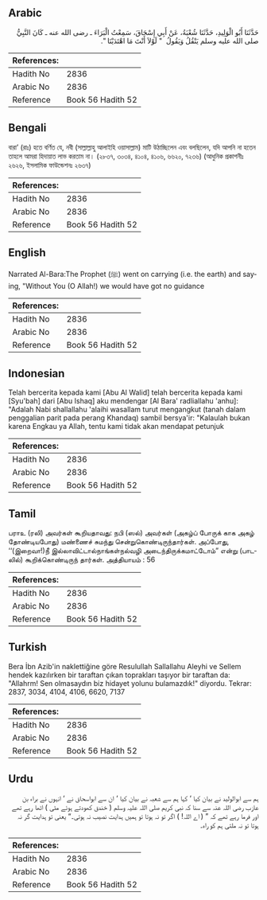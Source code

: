 ## Arabic


<div dir="rtl" lang="ar" style={{fontSize:'larger',backgroundColor:'#f8f9fa',padding:20}}>
حَدَّثَنَا أَبُو الْوَلِيدِ، حَدَّثَنَا شُعْبَةُ، عَنْ أَبِي إِسْحَاقَ، سَمِعْتُ الْبَرَاءَ ـ رضى الله عنه ـ كَانَ النَّبِيُّ صلى الله عليه وسلم يَنْقُلُ وَيَقُولُ ‏ "‏ لَوْلاَ أَنْتَ مَا اهْتَدَيْنَا ‏"‏‏.‏
</div>
<div style={{backgroundColor:'#f8f9fa',padding:20, marginBottom: 10}}><table> <thead> <tr> <th>References:</th> <th></th> </tr> </thead> <tbody><tr><td>Hadith No</td><td>2836</td></tr><tr><td>Arabic No</td><td>2836</td></tr><tr><td>Reference</td><td>Book 56 Hadith 52</td></tr></tbody></table></div>

## Bengali


<div dir="ltr" lang="bn" style={{fontSize:'larger',backgroundColor:'#f8f9fa',padding:20}}>
বারা’ (রাঃ) হতে বর্ণিত যে, নবী (সাল্লাল্লাহু আলাইহি ওয়াসাল্লাম) মাটি উঠাচ্ছিলেন এবং বলছিলেন, যদি আপনি না হতেন তাহলে আমরা হিদায়াত লাভ করতাম না। (২৮৩৭, ৩০৩৪, ৪১০৪, ৪১০৬, ৬৬২০, ৭২৩৬) (আধুনিক প্রকাশনীঃ ২৬২৬, ইসলামিক ফাউন্ডেশনঃ ২৬৩৭)
</div>
<div style={{backgroundColor:'#f8f9fa',padding:20, marginBottom: 10}}><table> <thead> <tr> <th>References:</th> <th></th> </tr> </thead> <tbody><tr><td>Hadith No</td><td>2836</td></tr><tr><td>Arabic No</td><td>2836</td></tr><tr><td>Reference</td><td>Book 56 Hadith 52</td></tr></tbody></table></div>

## English


<div dir="ltr" lang="en" style={{fontSize:'larger',backgroundColor:'#f8f9fa',padding:20}}>
Narrated Al-Bara:The Prophet (ﷺ) went on carrying (i.e. the earth) and saying, "Without You (O Allah!) we would have got no guidance
</div>
<div style={{backgroundColor:'#f8f9fa',padding:20, marginBottom: 10}}><table> <thead> <tr> <th>References:</th> <th></th> </tr> </thead> <tbody><tr><td>Hadith No</td><td>2836</td></tr><tr><td>Arabic No</td><td>2836</td></tr><tr><td>Reference</td><td>Book 56 Hadith 52</td></tr></tbody></table></div>

## Indonesian


<div dir="ltr" lang="id" style={{fontSize:'larger',backgroundColor:'#f8f9fa',padding:20}}>
Telah bercerita kepada kami [Abu Al Walid] telah bercerita kepada kami [Syu'bah] dari [Abu Ishaq] aku mendengar [Al Bara' radliallahu 'anhu]: "Adalah Nabi shallallahu 'alaihi wasallam turut mengangkut (tanah dalam penggalian parit pada perang Khandaq) sambil bersya'ir: "Kalaulah bukan karena Engkau ya Allah, tentu kami tidak akan mendapat petunjuk
</div>
<div style={{backgroundColor:'#f8f9fa',padding:20, marginBottom: 10}}><table> <thead> <tr> <th>References:</th> <th></th> </tr> </thead> <tbody><tr><td>Hadith No</td><td>2836</td></tr><tr><td>Arabic No</td><td>2836</td></tr><tr><td>Reference</td><td>Book 56 Hadith 52</td></tr></tbody></table></div>

## Tamil


<div dir="ltr" lang="ta" style={{fontSize:'larger',backgroundColor:'#f8f9fa',padding:20}}>
பராஉ (ரலி) அவர்கள் கூறியதாவது: நபி (ஸல்) அவர்கள் (அகழ்ப் போருக் காக அகழ் தோண்டியபோது) மண்ணைச் சுமந்து சென்றுகொண்டிருந்தார்கள். அப்போது, ‘‘(இறைவா!)நீ இல்லாவிட்டால்நாங்கள்நல்வழி அடைந்திருக்கமாட்டோம்” என்று (பாடலில்) கூறிக்கொண்டிருந் தார்கள். அத்தியாயம் : 56
</div>
<div style={{backgroundColor:'#f8f9fa',padding:20, marginBottom: 10}}><table> <thead> <tr> <th>References:</th> <th></th> </tr> </thead> <tbody><tr><td>Hadith No</td><td>2836</td></tr><tr><td>Arabic No</td><td>2836</td></tr><tr><td>Reference</td><td>Book 56 Hadith 52</td></tr></tbody></table></div>

## Turkish


<div dir="ltr" lang="tr" style={{fontSize:'larger',backgroundColor:'#f8f9fa',padding:20}}>
Bera İbn Azib'in naklettiğine göre Resulullah Sallallahu Aleyhi ve Sellem hendek kazılırken bir taraftan çıkan toprakları taşıyor bir taraftan da: "Allahrm! Sen olmasaydın biz hidayet yolunu bulamazdık!" diyordu. Tekrar: 2837, 3034, 4104, 4106, 6620, 7137
</div>
<div style={{backgroundColor:'#f8f9fa',padding:20, marginBottom: 10}}><table> <thead> <tr> <th>References:</th> <th></th> </tr> </thead> <tbody><tr><td>Hadith No</td><td>2836</td></tr><tr><td>Arabic No</td><td>2836</td></tr><tr><td>Reference</td><td>Book 56 Hadith 52</td></tr></tbody></table></div>

## Urdu


<div dir="rtl" lang="ur" style={{fontSize:'larger',backgroundColor:'#f8f9fa',padding:20}}>
ہم سے ابوالولید نے بیان کیا ‘ کہا ہم سے شعبہ نے بیان کیا ‘ ان سے ابواسحاق نے ‘ انہوں نے براء بن عازب رضی اللہ عنہ سے سنا کہ نبی کریم صلی اللہ علیہ وسلم ( خندق کھودتے ہوئے مٹی ) اٹھا رہے تھے اور فرما رہے تھے کہ ” ( اے اللہ! ) اگر تو نہ ہوتا تو ہمیں ہدایت نصیب نہ ہوتی۔“ یعنی تو ہدایت گر نہ ہوتا تو نہ ملتی ہم کو راہ۔
</div>
<div style={{backgroundColor:'#f8f9fa',padding:20, marginBottom: 10}}><table> <thead> <tr> <th>References:</th> <th></th> </tr> </thead> <tbody><tr><td>Hadith No</td><td>2836</td></tr><tr><td>Arabic No</td><td>2836</td></tr><tr><td>Reference</td><td>Book 56 Hadith 52</td></tr></tbody></table></div>